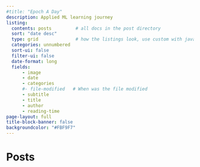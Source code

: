 ```yaml
---
#title: "Epoch A Day"
description: Applied ML learning journey
listing:
  contents: posts         # all docs in the post directory
  sort: "date desc"
  type: grid              # how the listings look, use custom with java script embedded templating (EJS)
  categories: unnumbered        
  sort-ui: false
  filter-ui: false
  date-format: long
  fields: 
      - image
      - date
      - categories
      #- file-modified   # When was the file modified
      - subtitle
      - title
      - author
      - reading-time
page-layout: full
title-block-banner: false
backgroundcolor: "#FBF9F7"
---
```


# Posts